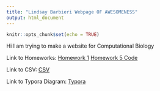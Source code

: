 ```yaml
---
title: "Lindsay Barbieri Webpage OF AWESOMENESS"
output: html_document
---
```


```r
knitr::opts_chunk$set(echo = TRUE)
```

Hi I am trying to make a website for Computational Biology

Link to Homeworks: 
[Homework 1](bio381test.html)
[Homework 5 Code](Homework5_dplyr.R)

Link to CSV:
[CSV](CU_PAS_Test_20180819_Master.csv)

Link to Typora Diagram:
[Typora](TyporaTest.png)
